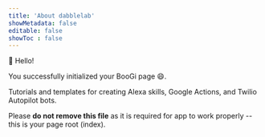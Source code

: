 ```yaml
---
title: 'About dabblelab'
showMetadata: false
editable: false
showToc : false
---
```


:wave: Hello!

You successfully initialized your BooGi page :smile:.

Tutorials and templates for creating Alexa skills, Google Actions, and Twilio Autopilot bots.

<Error>

Please **do not remove this file** as it is required for app
to work properly -- this is your page root (index).

</Error>